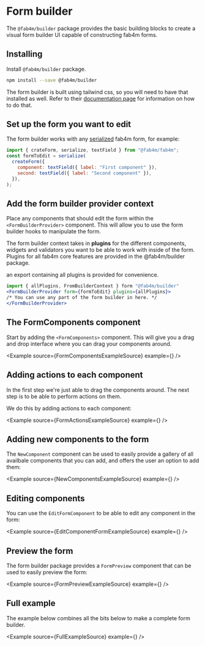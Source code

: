 


# Form builder

The `@fab4m/builder` package provides the basic building blocks to create a visual
form builder UI capable of constructing fab4m forms.

## Installing

Install `@fab4m/builder` package.

```bash
npm install --save @fab4m/builder
```

The form builder is built using tailwind css, so you will need to have that installed as well.
Refer to their [documentation page](https://tailwindcss.com/docs/installation) for information on how to do that.

## Set up the form you want to edit
The form builder works with any [serialized](/docs/guide/serializing) fab4m form, for example:

```jsx
import { crateForm, serialize, textField } from "@fab4m/fab4m";
const formToEdit = serialize(
  createForm({
    component: textField({ label: "First component" }),
    second: textField({ label: "Second component" }),
  }),
);
```

## Add the form builder provider context
Place any components that should edit the form within the `<FormBuilderProvider>` component. This will allow you to use the form builder hooks to manipulate the form.

The form builder context takes in **plugins** for the different components, widgets and validators you
want to be able to work with inside of the form. Plugins for all fab4m core features are provided in the @fab4m/builder package.

an export containing all plugins is provided for convenience.

```jsx
import { allPlugins, FromBuilderContext } form "@fab4m/builder"
<FormBuilderProvider form={formToEdit} plugins={allPlugins}>
/* You can use any part of the form builder in here. */
</FormBuilderProvider>
```

## The FormComponents component

Start by adding the `<FormComponents>` component. This will give you a drag and drop interface
where you can drag your components around.

<Example source={FormComponentsExampleSource} example={<FormComponentsExample />} />

## Adding actions to each component

In the first step we're just able to drag the components around. The next step is to be able
to perform actions on them.

We do this by adding actions to each component:

<Example source={FormActionsExampleSource} example={<FormActionsExample />} />

## Adding new components to the form

The `NewComponent` component can be used to easily provide a gallery of all availbale components that you can add, and offers the user an option to add them:

<Example source={NewComponentsExampleSource} example={<NewComponentsExample />} />

## Editing components

You can use the `EditFormComponent` to be able to edit any component in the form:

<Example source={EditComponentFormExampleSource} example={<EditComponentFormExample />} />

## Preview the form

The form builder package provides a `FormPreview` component that can be used to easily preview the form:

<Example source={FormPreviewExampleSource} example={<FormPreviewExample />} />


## Full example
The example below combines all the bits below to make a complete form builder.

<Example source={FullExampleSource} example={<FullExample />} />
